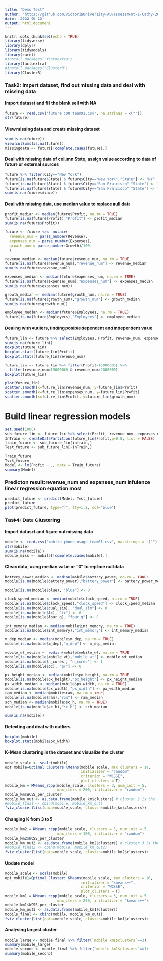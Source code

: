 ```yaml
---
title: "Demo Test"
author: "https://github.com/VictoriaUniversity-AU/assessment-1-Cathy-2022.git"
date: '2022-09-13'
output: html_document
---
```


```r
knitr::opts_chunk$set(echo = TRUE)
library(tidyverse)
library(dplyr)
library(tidymodels)
library(caret)
#install.packages("factoextra")
library(factoextra)
#install.packages("ClusterR")
library(ClusterR)
```
### Task2: Import dataset, find out missing data and deal with missing data
#### Import dataset and fill the blank sell with NA
```r
future <- read.csv("future_500_team01.csv", na.strings = c(""))
str(future)
```
#### View missing data and create missing dataset
```r
sum(is.na(future))
view(colSums(is.na(future)))
missingdata <- future[!complete.cases(future),]
```
#### Deal with missing data of column State, assign value according to data of future or external sources
```r
future %>% filter(City=="New York")
future[is.na(future$State) & future$City=="New York","State"] <- "NY"
future[is.na(future$State) & future$City=="San Francisco","State"] <- "CA"
future[is.na(future$State) & future$City=="San Francisco","State"] <- "CA"
sum(is.na(future$State))
```
#### Deal with missing data, use median value to replace null data
```r
profit_median <- median(future$Profit, na.rm = TRUE)
future[is.na(future$Profit),"Profit"] <- profit_median
sum(is.na(future$Profit))

future <- future %>%  mutate(
  revenue_num = parse_number(Revenue),
  expenses_num = parse_number(Expenses),
  growth_num = parse_number(Growth)/100
  )

revenue_median <- median(future$revenue_num, na.rm = TRUE)
future[is.na(future$revenue_num),"revenue_num"] <- revenue_median
sum(is.na(future$revenue_num))

expenses_median <- median(future$expenses_num, na.rm = TRUE)
future[is.na(future$expenses_num),"expenses_num"] <- expenses_median
sum(is.na(future$expenses_num))

growth_median <- median(future$growth_num, na.rm = TRUE)
future[is.na(future$growth_num),"growth_num"] <- growth_median
sum(is.na(future$growth_num))

employee_median <- median(future$Employees, na.rm = TRUE)
future[is.na(future$Employees),"Employees"] <- employee_median
```
#### Dealing with outliers, finding posible dependent and independent value
```r
future_lin <- future %>% select(Employees, Profit, revenue_num, expenses_num, growth_num)
sum(is.na(future_lin))
boxplot(future_lin)
boxplot.stats(future_lin$Profit)
boxplot.stats(future_lin$revenue_num)

future_lin <- future_lin %>% filter(Profit<16000000) %>% 
  filter(revenue_num<19000000 & revenue_num>2000000)
boxplot(future_lin)

plot(future_lin)
scatter.smooth(x=future_lin$revenue_num, y=future_lin$Profit)
scatter.smooth(x=future_lin$expenses_num, y=future_lin$Profit)
scatter.smooth(x=future_lin$Profit, y=future_lin$growth_num)

```
# Build linear regression models
```r
set.seed(1000)
sub_future_lin <- future_lin %>% select(Profit, revenue_num, expenses_num)
InTrain <- createDataPartition(future_lin$Profit,p=0.8, list = FALSE)
Train_future <- sub_future_lin[InTrain,]
Test_future <- sub_future_lin[-InTrain,]

Train_future
Test_future
Model <- lm(Profit ~ ., data = Train_future) 
summary(Model)
```
### Predicton result:revenue_num and expenses_num infulence linear regression equation most
```r
predict_future <- predict(Model, Test_future)
predict_future
plot(predict_future, type="l", lty=1.8, col="blue")

```
### Task4: Data Clustering
#### Import dataset and figure out missing data
```r
mobile <- read.csv("mobile_phone_usage_team01.csv", na.strings = c(""))
str(mobile)
sum(is.na(mobile))
mobile_miss <- mobile[!complete.cases(mobile),]
```
#### Clean data, using median value or "0" to replace null data
```r
battery_power_median <- median(mobile$battery_power, na.rm = TRUE)
mobile[is.na(mobile$battery_power),"battery_power"] <- battery_power_median

mobile[is.na(mobile$blue), "blue"] <- 0

clock_speed_median <- median(mobile$clock_speed, na.rm = TRUE)
mobile[is.na(mobile$clock_speed),"clock_speed"] <- clock_speed_median
mobile[is.na(mobile$dual_sim), "dual_sim"] <- 0
mobile[is.na(mobile$fc), "fc"] <- 0
mobile[is.na(mobile$four_g), "four_g"] <- 0

int_memory_median <- median(mobile$int_memory, na.rm = TRUE)
mobile[is.na(mobile$int_memory),"int_memory"] <- int_memory_median

m_dep_median <- median(mobile$m_dep, na.rm = TRUE)
mobile[is.na(mobile$m_dep),"m_dep"] <- m_dep_median 

mobile_wt_median <- median(mobile$mobile_wt, na.rm = TRUE)
mobile[is.na(mobile$mobile_wt),"mobile_wt"] <- mobile_wt_median
mobile[is.na(mobile$n_cores), "n_cores"] <- 1
mobile[is.na(mobile$pc), "pc"] <- 0

px_height_median <- median(mobile$px_height, na.rm = TRUE)
mobile[is.na(mobile$px_height),"px_height"] <- px_height_median 
px_width_median <- median(mobile$px_width, na.rm = TRUE)
mobile[is.na(mobile$px_width),"px_width"] <- px_width_median
ram_median <- median(mobile$ram, na.rm = TRUE)
mobile[is.na(mobile$ram),"ram"] <- ram_median
sch_median <- median(mobile$sc_h, na.rm = TRUE)
mobile[is.na(mobile$sc_h),"sc_h"] <- sch_median

sum(is.na(mobile))

```
#### Detecting and deal with outliers
```r
boxplot(mobile)
boxplot.stats(mobile$px_width)
```

#### K-Mean clustering in the dataset and visualize the cluster
```r
mobile_scale <- scale(mobile)
opt_mobile=Optimal_Clusters_KMeans(mobile_scale, max_clusters = 10,
                                   initializer = "random",
                                   criterion = "WCSSE",
                                   plot_clusters = T)
mobile_km = KMeans_rcpp(mobile_scale, clusters = 3, num_init = 5,
                        max_iters = 200, initializer = "random")
mobile_km$WCSS_per_cluster
mobile_km_out <- as.data.frame(mobile_km$clusters) # cluster 2 is the largest cluster
#mobile_final <- cbind(mobile, mobile_km_out)
fviz_cluster(list(data=mobile_scale, cluster=mobile_km$clusters))
```
#### Changing K from 3 to 5
```r
mobile_km2 = KMeans_rcpp(mobile_scale, clusters = 5, num_init = 5,
                        max_iters = 100, initializer = "random")
mobile_km2$WCSS_per_cluster
mobile_km_out2 <- as.data.frame(mobile_km2$clusters) # cluster 3 is the largest cluster
#mobile_final2 <- cbind(mobile, mobile_km_out2)
fviz_cluster(list(data=mobile_scale, cluster=mobile_km2$clusters))
```
#### Update model
```r
mobile_scale <- scale(mobile)
opt_mobile1=Optimal_Clusters_KMeans(mobile_scale, max_clusters = 10,
                                   initializer = "kmeans++",
                                   criterion = "WCSSE",
                                   plot_clusters = T)
mobile_km1 = KMeans_rcpp(mobile_scale, clusters = 3, num_init = 5,
                        max_iters = 250, initializer = "kmeans++")
mobile_km1$WCSS_per_cluster
mobile_km_out1 <- as.data.frame(mobile_km1$clusters)
mobile_final <- cbind(mobile, mobile_km_out1)
fviz_cluster(list(data=mobile_scale, cluster=mobile_km1$clusters))
```
#### Analysing largest cluster
```r
mobile_large <- mobile_final %>% filter(`mobile_km1$clusters`==3)
summary(mobile_large)
mobile_second <- mobile_final %>% filter(`mobile_km1$clusters`==1)
summary(mobile_second)
```




